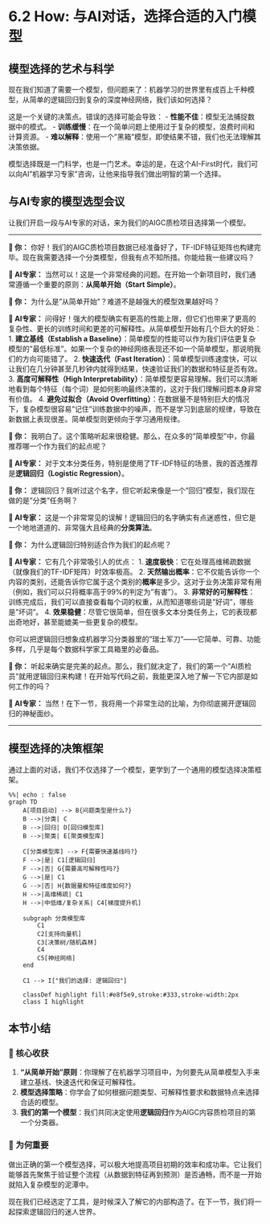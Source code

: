 # 6.2 How: 与AI对话，选择合适的入门模型

## 模型选择的艺术与科学

现在我们知道了需要一个模型，但问题来了：机器学习的世界里有成百上千种模型，从简单的逻辑回归到复杂的深度神经网络，我们该如何选择？

这是一个关键的决策点。错误的选择可能会导致：
-   **性能不佳**：模型无法捕捉数据中的模式。
-   **训练缓慢**：在一个简单问题上使用过于复杂的模型，浪费时间和计算资源。
-   **难以解释**：使用一个"黑箱"模型，即使结果不错，我们也无法理解其决策依据。

模型选择既是一门科学，也是一门艺术。幸运的是，在这个AI-First时代，我们可以向AI"机器学习专家"咨询，让他来指导我们做出明智的第一个选择。

## 与AI专家的模型选型会议

让我们开启一段与AI专家的对话，来为我们的AIGC质检项目选择第一个模型。

---

**👤 你：** 你好！我们的AIGC质检项目数据已经准备好了，TF-IDF特征矩阵也构建完毕。现在我需要选择一个分类模型，但我有点不知所措。你能给我一些建议吗？

**🤖 AI专家：** 当然可以！这是一个非常经典的问题。在开始一个新项目时，我们通常遵循一个重要的原则：**从简单开始（Start Simple）**。

**👤 你：** 为什么是"从简单开始"？难道不是越强大的模型效果越好吗？

**🤖 AI专家：** 问得好！强大的模型确实有更高的性能上限，但它们也带来了更高的复杂性、更长的训练时间和更差的可解释性。从简单模型开始有几个巨大的好处：
1.  **建立基线（Establish a Baseline）**：简单模型的性能可以作为我们评估更复杂模型的"最低标准"。如果一个复杂的神经网络表现还不如一个简单模型，那说明我们的方向可能错了。
2.  **快速迭代（Fast Iteration）**：简单模型训练速度快，可以让我们在几分钟甚至几秒钟内就得到结果，快速验证我们的数据和特征是否有效。
3.  **高度可解释性（High Interpretability）**：简单模型更容易理解。我们可以清晰地看到每个特征（每个词）是如何影响最终决策的，这对于我们理解问题本身非常有价值。
4.  **避免过拟合（Avoid Overfitting）**：在数据量不是特别巨大的情况下，复杂模型很容易"记住"训练数据中的噪声，而不是学习到底层的规律，导致在新数据上表现很差。简单模型则更倾向于学习通用规律。

**👤 你：** 我明白了。这个策略听起来很稳健。那么，在众多的"简单模型"中，你最推荐哪一个作为我们的起点呢？

**🤖 AI专家：** 对于文本分类任务，特别是使用了TF-IDF特征的场景，我的首选推荐是**逻辑回归（Logistic Regression）**。

**👤 你：** 逻辑回归？我听过这个名字，但它听起来像是一个"回归"模型，我们现在做的是"分类"任务啊？

**🤖 AI专家：** 这是一个非常常见的误解！逻辑回归的名字确实有点迷惑性，但它是一个地地道道的、非常强大且经典的**分类算法**。

**👤 你：** 为什么逻辑回归特别适合作为我们的起点呢？

**🤖 AI专家：** 它有几个非常吸引人的优点：
1.  **速度极快**：它在处理高维稀疏数据（就像我们的TF-IDF矩阵）时效率极高。
2.  **天然输出概率**：它不仅能告诉你一个内容的类别，还能告诉你它属于这个类别的**概率**是多少。这对于业务决策非常有用（例如，我们可以只将概率高于99%的判定为"有害"）。
3.  **非常好的可解释性**：训练完成后，我们可以直接查看每个词的权重，从而知道哪些词是"好词"，哪些是"坏词"。
4.  **效果稳健**：尽管它很简单，但在很多文本分类任务上，它的表现都出奇地好，甚至能媲美一些更复杂的模型。

你可以把逻辑回归想象成机器学习分类器里的"瑞士军刀"——它简单、可靠、功能多样，几乎是每个数据科学家工具箱里的必备品。

**👤 你：** 听起来确实是完美的起点。那么，我们就决定了，我们的第一个"AI质检员"就用逻辑回归来构建！在开始写代码之前，我能更深入地了解一下它内部是如何工作的吗？

**🤖 AI专家：** 当然！在下一节，我将用一个非常生动的比喻，为你彻底揭开逻辑回归的神秘面纱。

---

## 模型选择的决策框架

通过上面的对话，我们不仅选择了一个模型，更学到了一个通用的模型选择决策框架。

```mermaid
%%| echo : false
graph TD
    A[项目启动] --> B{问题类型是什么?}
    B -->|分类| C
    B -->|回归| D[回归模型库]
    B -->|聚类| E[聚类模型库]
    
    C[分类模型库] --> F{需要快速基线吗?}
    F -->|是| C1[逻辑回归]
    F -->|否| G{需要高可解释性吗?}
    G -->|是| C1
    G -->|否| H{数据量和特征维度如何?}
    H -->|高维稀疏| C1
    H -->|中低维/复杂关系| C4[梯度提升机]
    
    subgraph 分类模型库
        C1
        C2[支持向量机]
        C3[决策树/随机森林]
        C4
        C5[神经网络]
    end
    
    C1 --> I["我们的选择: 逻辑回归"]
    
    classDef highlight fill:#e8f5e9,stroke:#333,stroke-width:2px
    class I highlight
```

## 本节小结

### 🎯 核心收获
1.  **"从简单开始"原则**：你理解了在机器学习项目中，为何要先从简单模型入手来建立基线、快速迭代和保证可解释性。
2.  **模型选择策略**：你学会了如何根据问题类型、可解释性要求和数据特点来选择合适的模型。
3.  **我们的第一个模型**：我们共同决定使用**逻辑回归**作为AIGC内容质检项目的第一个分类器。

### 🤔 为何重要
做出正确的第一个模型选择，可以极大地提高项目初期的效率和成功率。它让我们能够首先聚焦于验证整个流程（从数据到特征再到预测）是否通畅，而不是一开始就陷入复杂模型的泥潭中。

现在我们已经选定了工具，是时候深入了解它的内部构造了。在下一节，我们将一起探索逻辑回归的迷人世界。 
